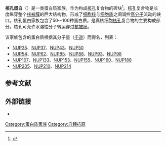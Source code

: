 {{biochem-stub}}

{{Pfam_box
| Symbol = Nucleoporin
| Name = 核孔蛋白
| image = <!-- 檔案不存在 PDB 3cqg EBI.jpg -->
| width = 
| caption = 核孔蛋白Nup107/Nup133互作复合物的结构，δ指突变体
| Pfam = PF03177
| InterPro = IPR004870
| SMART=
| PROSITE= 
| SCOP = 
| TCDB =
| OPM family =
| OPM protein =
| PDB =
}}
'''核孔蛋白'''（{{lang-en|nucleoporins}}）是一类蛋白质家族，作为构成[[核孔|核孔]]复合物的砖块<ref name="pmid9159086">{{cite journal | author = Doye V, Hurt E | title = From nucleoporins to nuclear pore complexes | journal = Curr. Opin. Cell Biol. | volume = 9 | issue = 3 | pages = 401–11 | pmid = 9159086 | doi = 10.1016/S0955-0674(97)80014-2 | url =  | issn = |date=June 1997}}</ref>。[[核孔|核孔]]复合物是长度纵穿整个[[核被膜|核被膜]]的巨大结构物，形成了[[细胞核|细胞核]]与[[细胞质|细胞质]]之间调控[[高分子|高分子]]流动的峡口。核孔蛋白家族包含了50～100种蛋白质，是真核细胞[[核孔|核孔]]复合物的主要构成部分。核孔可允许水溶性分子转运穿过[[核被膜|核被膜]]。

该家族包含的蛋白质根据其分子量（[[原子质量单位|千道]]）而得名，列表：
* [[NUP35|NUP35]]、[[NUP37|NUP37]]、[[NUP43|NUP43]]、[[NUP50|NUP50]]
* [[NUP54|NUP54]]、[[NUP62|NUP62]]、[[NUP85|NUP85]]、[[NUP88|NUP88]]、[[NUP93|NUP93]]、[[NUP98|NUP98]]
* [[NUP107|NUP107]]、[[NUP133|NUP133]]、[[NUP153|NUP153]]、[[NUP155|NUP155]]、[[NUP160|NUP160]]、[[NUP188|NUP188]]
* [[NUP205|NUP205]]、[[Nucleoporin_210kDa|NUP210]]、[[NUP214|NUP214]]

==参考文献==
{{Reflist}}

==外部链接==
* {{MeshName|Nucleoporin}}

{{Nucleus}}
{{自體抗原}}
[[Category:蛋白质家族|Category:蛋白质家族]]
[[Category:自體抗原|Category:自體抗原]]